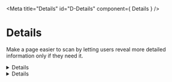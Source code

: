 
<Meta title="Details" id="D-Details" component={ Details } />

# Details

Make a page easier to scan by letting users reveal more detailed information only if they need it.

<Canvas>
  <Story name="Default">
    <Details summary="Help with nationality">
      We need to know your nationality so we can work out which elections you’re entitled to vote in.
      If you cannot provide your nationality, you’ll have to send copies of identity documents through the post.
    </Details>
  </Story>
</Canvas>

<Details summary="Properties" className="no-indent">
  <Props of={ Details } />
</Details>
